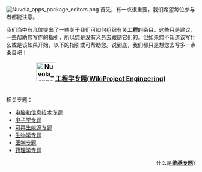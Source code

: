 [[Image:Nuvola_apps_package_editors.png|right]]
首先，有一点很重要，我们希望每位参与者都能注意。

我们当中有几位提出了一些关于我们可如何组织有关'''工程'''的条目。这些只是建议，一些帮助您写作的指引，所以您是没有义务去跟随它们的。但如果您不知道该写什么或是该如果开始，以下的指引或可帮助您。说到底，我们都只是想您去写多一点条目吧！

<b><big><center>[[Image:Nuvola_apps_kcmsystem.svg|50px]][[WikiProject:工程学|工程学专题]]([[:en:Wikipedia:WikiProject_Engineering|WikiProject Engineering]])</center></big></b><br>

相关专题：
{{colbegin}}
* [[WikiProject:电脑和信息技术|电脑和信息技术专题]]
* [[WikiProject:電子學|电子学专题]]
* [[WikiProject:可再生能源|可再生能源专题]]
* [[WikiProject:生物學|生物学专题]]
* [[WikiProject:醫學|医学专题]]
* [[WikiProject:药理学|药理学专题]]
{{colend}}
<div align=right>什么是'''[[Wikipedia:专题|维基专题]]'''?
</div>